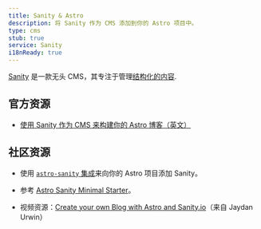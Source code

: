 ```yaml
---
title: Sanity & Astro
description: 将 Sanity 作为 CMS 添加到你的 Astro 项目中。
type: cms
stub: true
service: Sanity
i18nReady: true
---
```


[Sanity](http://sanity.io) 是一款无头 CMS，其专注于管理[结构化的内容](https://www.sanity.io/structured-content-platform).

## 官方资源

- [使用 Sanity 作为 CMS 来构建你的 Astro 博客（英文）](https://www.sanity.io/guides/sanity-astro-blog)

## 社区资源

- 使用 [`astro-sanity` 集成](https://github.com/littlesticks/astro-sanity)来向你的 Astro 项目添加 Sanity。

- 参考 [Astro Sanity Minimal Starter](https://github.com/littlesticks/astro-sanity-minimal-starter)。

- 视频资源：[Create your own Blog with Astro and Sanity.io](https://www.youtube.com/watch?v=-jAWLTfsSQw)（来自 Jaydan Urwin）
